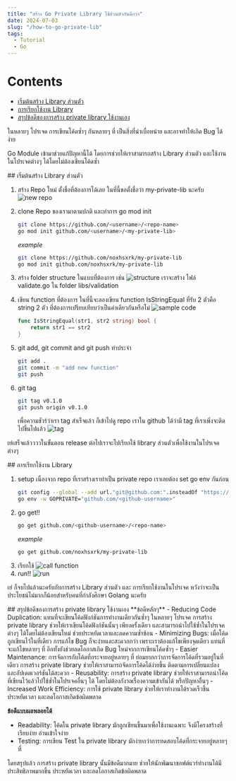 ```yaml
---
title: "สร้าง Go Private Library ใช้ส่วนตัวกันดีกว่า"
date: 2024-07-03
slug: "/how-to-go-private-lib"
tags:
  - Tutorial
  - Go
---
```


# Contents
 - [เริ่มต้นสร้าง Library ส่วนตัว](#create-lib)
 - [การเรียกใช้งาน Library](#lib-usage) 
 - [สรุปข้อดีของการสร้าง private library ใช้งานเอง](#summary)

ในหลายๆ โปรเจค การเขียนโค้ดซ้ำๆ กันหลายๆ ที่ เป็นสิ่งที่น่าเบื่อหน่าย และอาจทำให้เกิด Bug ได้ง่าย

Go Module เข้ามาช่วยแก้ปัญหานี้ได้ โดยการช่วยให้เราสามารถสร้าง Library ส่วนตัว
และใช้งานในโปรเจคต่างๆ ได้โดยไม่ต้องเขียนโค้ดซ้ำ

<span id="create-lib">
## เริ่มต้นสร้าง Library ส่วนตัว
</span>

 1. สร้าง Repo ใหม่ ตั้งชื่อที่ต้องการได้เลย ในที่นี้ขอตั้งชื่อว่า my-private-lib นะครับ
    ![new repo](./images/create-new-repo.png)
 2. clone Repo ของเรามาตามปกติ และทำการ go mod init
    ```sh
    git clone https://github.com/<username>/<repo-name>
    go mod init github.com/<username>/<my-private-lib>
    ```

    _example_
    ```sh
    git clone https://github.com/noxhsxrk/my-private-lib
    go mod init github.com/noxhsxrk/my-private-lib
    ```
 3. สร้าง folder structure ในแบบที่ต้องการ เช่น
    ![structure](./images/structure.png)
    เราจะสร้าง ไฟล์ validate.go ใน folder libs/validation
 4. เขียน function ที่ต้องการ
    ในที่นี้จะลองเขียน function IsStringEqual ที่รับ 2 ตัวคือ string 2 ตัว ที่ต้องการเปรียบเทียบว่าเป็นค่าเดียวกันหรือไม่
    ![sample code](./images/sample-code.png)
    ```go
    func IsStringEqual(str1, str2 string) bool {
	    return str1 == str2
    }
    ```
 5. git add, git commit and git push ท่าประจำ
    ```sh
    git add .
    git commit -m "add new function"
    git push
    ``` 
 6. git tag 
    ```sh
    git tag v0.1.0
    git push origin v0.1.0 
    ```
    เพื่อความชัวร์ว่าเรา tag สำเร็จแล้ว ก็เข้าไปดู repo เราใน github ได้ว่ามี tag ที่เราเพิ่งจะติดไปขึ้นไปแล้ว
    ![tag](./images/tag.png)

เย่เสร็จแล้ววววในขั้นตอน release ต่อไปเราจะไปเรียกใช้ library ส่วนตัวเพื่อใช้งานในโปรเจคต่างๆ

<span id="lib-usage">
## การเรียกใช้งาน Library
</span>

 1. setup
    เนื่องจาก repo ที่เราสร้างเราทำเป็น private repo เราเลยต้อง set go env กันก่อน
    ```sh
    git config --global --add url."git@github.com:".insteadOf "https://github.com/"
    go env -w GOPRIVATE="github.com/<github-username>"
    ```
 2. go get!!
    ```sh
    go get github.com/<github-username>/<repo-name>
    ```
    _example_
    ```sh
    go get github.com/noxhsxrk/my-private-lib
    ```
 3. เรียกใช้
    ![call function](./images/call-function.png)
 4. run!!
    ![run](./images/run.png)

เย่ ก็จบไปแล้วนะครับกับการสร้าง Library ส่วนตัว และ การเรียกใช้งานในโปรเจค หวังว่าจะเป็นประโยชน์ไม่มากก็น้อยสำหรับคนที่กำลังศึกษา Golang นะครับ


<span id="summary">
## สรุปข้อดีของการสร้าง private library ใช้งานเอง
</span>
**ข้อดีหลักๆ**
 - Reducing Code Duplication: แทนที่จะเขียนโค้ดฟังก์ชันการทำงานเดียวกันซ้ำๆ ในหลายๆ โปรเจค การสร้าง private library ช่วยให้เราเขียนโค้ดฟังก์ชันนั้นๆ เพียงครั้งเดียว และสามารถนำไปใช้ซ้ำในโปรเจคต่างๆ ได้โดยไม่ต้องเขียนใหม่ ช่วยประหยัดเวลาและลดความซ้ำซ้อน
 - Minimizing Bugs: เมื่อโค้ดถูกเขียนไว้ในที่เดียว การแก้ไข Bug ก็จะง่ายและสะดวกกว่า เพราะเราต้องแก้ไขเพียงจุดเดียว แทนที่จะแก้ไขหลายๆ ที่ อีกทั้งยังช่วยลดโอกาสเกิด Bug ใหม่จากการเขียนโค้ดซ้ำๆ
 - Easier Maintenance: การจัดการกับโค้ดที่กระจายอยู่หลายๆ ที่ ย่อมยากกว่าการจัดการโค้ดที่รวมอยู่ในที่เดียว การสร้าง private library ช่วยให้เราสามารถจัดการโค้ดได้ง่ายขึ้น ติดตามการเปลี่ยนแปลง และอัปเดตเวอร์ชันได้สะดวก
 - Reusability: การสร้าง private library ช่วยให้เราสามารถนำโค้ดที่เขียนไว้แล้วไปใช้ซ้ำในโปรเจคอื่นๆ ได้ โดยไม่ต้องกังวลเรื่องความเข้ากันได้ หรือปัญหาอื่นๆ
 - Increased Work Efficiency: การใช้ private library ช่วยให้เราทำงานได้รวดเร็วขึ้น ประหยัดเวลา และลดโอกาสเกิดข้อผิดพลาด

**ข้อดีแบบผลพลอยได้**

- Readability: โค้ดใน private library มักถูกเขียนขึ้นมาเพื่อใช้งานเฉพาะ จึงมีโครงสร้างที่เรียบง่าย อ่านเข้าใจง่าย
- Testing: การเขียน Test ใน private library มักง่ายกว่าการทดสอบโค้ดที่กระจายอยู่หลายๆ ที่

โดยสรุปแล้ว การสร้าง private library นั้นมีข้อดีมากมาย  ช่วยให้นักพัฒนาซอฟต์แวร์ทำงานได้มีประสิทธิภาพมากขึ้น  ประหยัดเวลา  และลดโอกาสเกิดข้อผิดพลาด